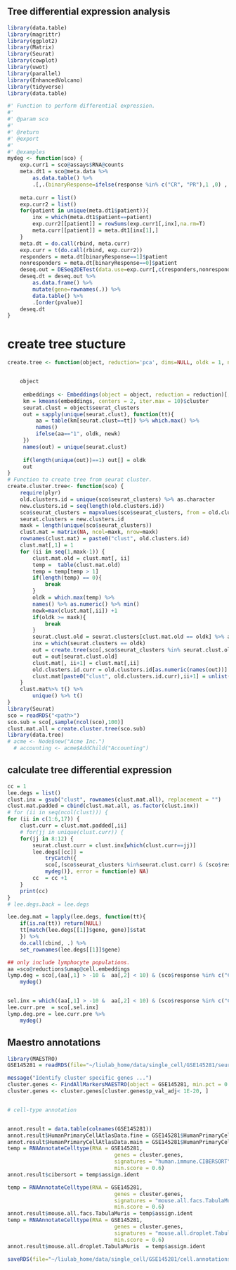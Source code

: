 ## Tree differential expression analysis
```r
library(data.table)
library(magrittr)
library(ggplot2)
library(Matrix)
library(Seurat)
library(cowplot)
library(uwot)
library(parallel)
library(EnhancedVolcano)
library(tidyverse)
library(data.table)
```
```r
#' Function to perform differential expression. 
#'
#' @param sco 
#'
#' @return
#' @export
#'
#' @examples
mydeg <- function(sco) {
    exp.curr1 = sco@assays$RNA@counts
    meta.dt1 = sco@meta.data %>%
        as.data.table() %>%
        .[,.(binaryResponse=ifelse(response %in% c("CR", "PR"),1 ,0) , patient=patient.name)] 
    
    meta.curr = list()
    exp.curr2 = list()
    for(patient in unique(meta.dt1$patient)){
        inx = which(meta.dt1$patient==patient)
        exp.curr2[[patient]] = rowSums(exp.curr1[,inx],na.rm=T)
        meta.curr[[patient]] = meta.dt1[inx[1],]
    }
    meta.dt = do.call(rbind, meta.curr)
    exp.curr = t(do.call(rbind, exp.curr2))
    responders = meta.dt[binaryResponse==1]$patient
    nonresponders = meta.dt[binaryResponse==0]$patient
    deseq.out = DESeq2DETest(data.use=exp.curr[,c(responders,nonresponders)], cells.1=responders, cells.2=nonresponders)
    deseq.dt = deseq.out %>%
        as.data.frame() %>%
        mutate(gene=rownames(.)) %>%
        data.table() %>% 
        .[order(pvalue)]
    deseq.dt
}


```

# create tree stucture
```r
create.tree <- function(object, reduction='pca', dims=NULL, oldk = 1, newk = 2) {


    object
    
     embeddings <- Embeddings(object = object, reduction = reduction)[, dims]
     km = kmeans(embeddings, centers = 2, iter.max = 10)$cluster
     seurat.clust = object$seurat_clusters
     out = sapply(unique(seurat.clust), function(tt){
         aa = table(km[seurat.clust==tt]) %>% which.max() %>%
         names() 
         ifelse(aa=="1", oldk, newk)
     }) 
     names(out) = unique(seurat.clust)
     
     if(length(unique(out))==1) out[] = oldk
     out
}
# Function to create tree from seurat cluster. 
create.cluster.tree<- function(sco) {
    require(plyr)
    old.clusters.id = unique(sco$seurat_clusters) %>% as.character
    new.clusters.id = seq(length(old.clusters.id))
    sco$seurat_clusters = mapvalues(sco$seurat_clusters, from = old.clusters.id, to = new.clusters.id)
    seurat.clusters = new.clusters.id
    maxk = length(unique(sco$seurat_clusters))
    clust.mat = matrix(NA, ncol=maxk, nrow=maxk)
    rownames(clust.mat) = paste0("clust", old.clusters.id) 
    clust.mat[,1] = 1
    for (ii in seq(1,maxk-1)) {
        clust.mat.old = clust.mat[, ii] 
        temp =  table(clust.mat.old) 
        temp = temp[temp > 1]
        if(length(temp) == 0){ 
            break
        }
        oldk = which.max(temp) %>% 
        names() %>% as.numeric() %>% min()
        newk=max(clust.mat[,ii]) +1
        if(oldk >= maxk){ 
            break
        }
        seurat.clust.old = seurat.clusters[clust.mat.old == oldk] %>% as.character
        inx = which(seurat.clusters == oldk)
        out = create.tree(sco[,sco$seurat_clusters %in% seurat.clust.old], reduction="pca", oldk, newk, dims = 1:20)
        out = out[seurat.clust.old]
        clust.mat[, ii+1] = clust.mat[,ii]
        old.clusters.id.curr = old.clusters.id[as.numeric(names(out))]
        clust.mat[paste0("clust", old.clusters.id.curr),ii+1] = unlist(out)
    }
    clust.mat%>% t() %>%
        unique() %>% t()
}
library(Seurat)
sco = readRDS("<path>")
sco.sub = sco[,sample(ncol(sco),100)]
clust.mat.all = create.cluster.tree(sco.sub)
library(data.tree)
# acme <- Node$new("Acme Inc.")
  # accounting <- acme$AddChild("Accounting")


```


## calculate tree differential expression 
```r

cc = 1
lee.degs = list()
clust.inx = gsub("clust", rownames(clust.mat.all), replacement = "")
clust.mat.padded = cbind(clust.mat.all, as.factor(clust.inx))
# for (ii in seq(ncol(clust))) {
for (ii in c(1:6,17)) {
    clust.curr = clust.mat.padded[,ii]
    # for(jj in unique(clust.curr)) {
    for(jj in 8:12) {
        seurat.clust.curr = clust.inx[which(clust.curr==jj)]
        lee.degs[[cc]] = 
            tryCatch({
            sco[,(sco$seurat_clusters %in%seurat.clust.curr) & (sco$response %in% c("CR", "PD"))] %>%
            mydeg()}, error = function(e) NA)
        cc  = cc +1
    }
    print(cc)
}
# lee.degs.back = lee.degs

lee.deg.mat = lapply(lee.degs, function(tt){ 
    if(is.na(tt)) return(NULL)
    tt[match(lee.degs[[1]]$gene, gene)]$stat
    }) %>%
    do.call(cbind, .) %>%
    set_rownames(lee.degs[[1]]$gene)

## only include lymphocyte populations. 
aa =sco@reductions$umap@cell.embeddings 
lymp.deg = sco[,(aa[,1] > -10 &  aa[,2] < 10) & (sco$response %in% c("CR", "PD"))] %>% 
    mydeg()


sel.inx = which((aa[,1] > -10 &  aa[,2] < 10) & (sco$response %in% c("CR", "PD")) & (sco$Treatment.Cycle=="C1D1"))
lee.curr.pre  = sco[,sel.inx]
lymp.deg.pre = lee.curr.pre %>% 
    mydeg()

```


## Maestro annotations 
```r
library(MAESTRO)
GSE145281 = readRDS(file="~/liulab_home/data/single_cell/GSE145281/seurat.RDS") 

message("Identify cluster specific genes ...")
cluster.genes <- FindAllMarkersMAESTRO(object = GSE145281, min.pct = 0.1, logfc.threshold = 0.25, only.pos = TRUE)
cluster.genes <- cluster.genes[cluster.genes$p_val_adj< 1E-20, ]


# cell-type annotation


annot.result = data.table(colnames(GSE145281)) 
annot.result$HumanPrimaryCellAtlasData.fine = GSE145281$HumanPrimaryCellAtlasData.fine
annot.result$HumanPrimaryCellAtlasData.main = GSE145281$HumanPrimaryCellAtlasData.main
temp = RNAAnnotateCelltype(RNA = GSE145281,
                                  genes = cluster.genes,
                                  signatures = "human.immune.CIBERSORT",
                                  min.score = 0.6)
annot.result$cibersort = temp$assign.ident 

temp = RNAAnnotateCelltype(RNA = GSE145281,
                                  genes = cluster.genes,
                                  signatures = "mouse.all.facs.TabulaMuris",
                                  min.score = 0.6)
annot.result$mouse.all.facs.TabulaMuris = temp$assign.ident 
temp = RNAAnnotateCelltype(RNA = GSE145281,
                                  genes = cluster.genes,
                                  signatures = "mouse.all.droplet.TabulaMuris",
                                  min.score = 0.6)
annot.result$mouse.all.droplet.TabulaMuris  = temp$assign.ident 

saveRDS(file="~/liulab_home/data/single_cell/GSE145281/cell.annotations.RDS",annot.result)
```